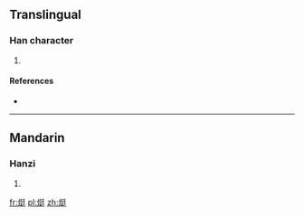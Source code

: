 ==Translingual==

===Han character===
{{Han char|rn=86|rad=火|as=07|sn=11|four=9284<sub>1</sub>|canj=火弓大土 (FNKG)}}

# {{defn|Han|sort=火07}}

====References====
* {{Han ref|kx=0671.180|dkj=19046|hdz=32200.010|uh=70F6|ud=28918|bh=D658|bd=54872}}

----

==Mandarin==

===Hanzi===
{{cmn-hanzi|pin=[[tǐng]] ([[ting3]])|wg=t'ing<sup>3</sup>}}

# {{defn|lang=cmn|sort=火07}}

[[fr:烶]]
[[pl:烶]]
[[zh:烶]]